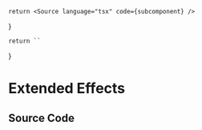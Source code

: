 
    return <Source language="tsx" code={subcomponent} />
}

    return ``
}

# Extended Effects

<Meta isTemplate title="Tailwind/Theme/Extended/Effects" />

<Documentation />

## Source Code

<SourceCode />